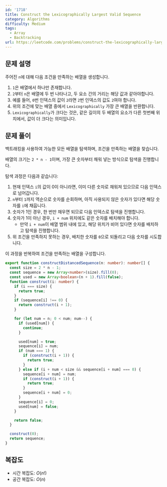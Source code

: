 ```yaml
---
id: '1718'
title: Construct the Lexicographically Largest Valid Sequence
category: Algorithms
difficulty: Medium
tags:
  - Array
  - Backtracking
url: https://leetcode.com/problems/construct-the-lexicographically-largest-valid-sequence
---
```


## 문제 설명

주어진 `n`에 대해 다음 조건을 만족하는 배열을 생성합니다.

1. `1`은 배열에서 하나만 존재합니다.
2. `2`부터 `n`은 배열에 두 번 나타나고, 두 요소 간의 거리는 해당 값과 같아야합니다.
3. 예를 들어, `0`번 인덱스의 값이 `2`라면 `2`번 인덱스의 값도 `2`여야 합니다.
4. 위의 조건에 맞는 배열 중에서 `Lexicographically` 가장 큰 배열을 반환합니다.
5. `Lexicographically`가 크다는 것은, 같은 길이의 두 배열의 요소가 다른 첫번째 위치에서, 값이 더 크다는 의미입니다.

## 문제 풀이

백트래킹을 사용하여 가능한 모든 배열을 탐색하며, 조건을 만족하는 배열을 찾습니다.

배열의 크기는 `2 * n - 1`이며, 가장 큰 숫자부터 채워 넣는 방식으로 탐색을 진행합니다.

탐색 과정은 다음과 같습니다:

1. 현재 인덱스 `i`의 값이 0이 아니라면, 이미 다른 숫자로 채워져 있으므로 다음 인덱스로 넘어갑니다.
2. `n`부터 `1`까지 역순으로 숫자를 순회하며, 아직 사용되지 않은 숫자가 있다면 해당 숫자를 `i`에 채웁니다.
3. 숫자가 1인 경우, 한 번만 채우면 되므로 다음 인덱스로 탐색을 진행합니다.
4. 숫자가 1이 아닌 경우, `i + num` 위치에도 같은 숫자를 배치해야 합니다.
   - 만약 `i + num`이 배열 범위 내에 있고, 해당 위치가 비어 있다면 숫자를 배치하고 탐색을 진행합니다.
5. 위 조건을 만족하지 못하는 경우, 배치한 숫자를 `0`으로 되돌리고 다음 숫자를 시도합니다.

이 과정을 반복하여 조건을 만족하는 배열을 구성합니다.

```typescript showLineNumbers
export function constructDistancedSequence(n: number): number[] {
  const size = 2 * n - 1;
  const sequence = new Array<number>(size).fill(0);
  const used = new Array<boolean>(n + 1).fill(false);
  function construct(i: number) {
    if (i === size) {
      return true;
    }
    if (sequence[i] !== 0) {
      return construct(i + 1);
    }

    for (let num = n; 0 < num; num--) {
      if (used[num]) {
        continue;
      }

      used[num] = true;
      sequence[i] = num;
      if (num === 1) {
        if (construct(i + 1)) {
          return true;
        }
      } else if (i + num < size && sequence[i + num] === 0) {
        sequence[i + num] = num;
        if (construct(i + 1)) {
          return true;
        }
        sequence[i + num] = 0;
      }
      sequence[i] = 0;
      used[num] = false;
    }

    return false;
  }

  construct(0);
  return sequence;
}
```

## 복잡도

- 시간 복잡도: $O(n!)$
- 공간 복잡도: $O(n)$
